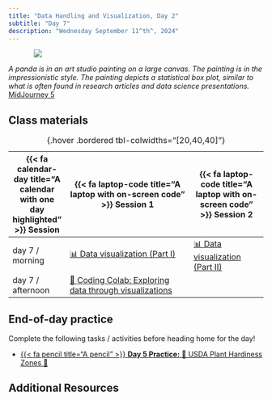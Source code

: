 ```yaml
---
title: "Data Handling and Visualization, Day 2"
subtitle: "Day 7"
description: "Wednesday September 11^th^, 2024"
---
```


::: {style="width: 80%; margin: auto;"}
![](images/visualization_1.jpeg)
:::

:::{.gray-text .center-text}
*A panda is in an art studio painting on a large canvas. The painting is in the impressionistic style. The painting depicts a statistical box plot, similar to what is often found in research articles and data science presentations.* [MidJourney 5](https://www.midjourney.com/jobs/025e9e6c-6f3a-418f-bbb7-8435b81bdb92?index=0)
:::

## Class materials

| {{< fa calendar-day title="A calendar with one day highlighted" >}} Session  | {{< fa laptop-code title="A laptop with on-screen code" >}} Session 1  |  {{< fa laptop-code title="A laptop with on-screen code" >}} Session 2 |
|-------------------|-----------------------------------------------------------------------------------------------------------------------------------------------------|----------------------------------------------------------------------------------|
| day 7 / morning   | [📊 Data visualization (Part I)](interactive-sessions/7a_visualizations_1.qmd) | [📊 Data visualization (Part II)](interactive-sessions/7b_visualizations_2.qmd) |
| day 7 / afternoon | [🙌 Coding Colab: Exploring data through visualizations](coding-colabs/7c_visualizations.qmd) | |
: {.hover .bordered tbl-colwidths="[20,40,40]"} 

## End-of-day practice


Complete the following tasks / activities before heading home for the day!

- [{{< fa pencil title="A pencil" >}} **Day 5 Practice:**  🌲 USDA Plant Hardiness Zones 🌴](eod-practice/eod-day7.qmd)


## Additional Resources
